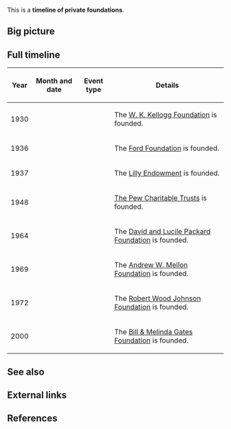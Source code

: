 This is a '''timeline of private foundations'''.

==Big picture==

==Full timeline==

{| class="sortable wikitable"
! Year !! Month and date !! Event type !! Details
|-
| 1930 || {{dts|June}} || || The [[wikipedia:W. K. Kellogg Foundation|W. K. Kellogg Foundation]] is founded.
|-
| 1936 || {{dts|January 15}} || || The [[wikipedia:Ford Foundation|Ford Foundation]] is founded.
|-
| 1937 || || || The [[wikipedia:Lilly Endowment|Lilly Endowment]] is founded.
|-
| 1948 || || || [[wikipedia:The Pew Charitable Trusts|The Pew Charitable Trusts]] is founded.
|-
| 1964 || || || The [[wikipedia:David and Lucile Packard Foundation|David and Lucile Packard Foundation]] is founded.
|-
| 1969 || {{dts|June 30}} || || The [[wikipedia:Andrew W. Mellon Foundation|Andrew W. Mellon Foundation]] is founded.
|-
| 1972 || || || The [[wikipedia:Robert Wood Johnson Foundation|Robert Wood Johnson Foundation]] is founded.
|-
| 2000 || || || The [[wikipedia:Bill & Melinda Gates Foundation|Bill & Melinda Gates Foundation]] is founded.
|}

==See also==

==External links==

==References==

{{Reflist|30em}}
